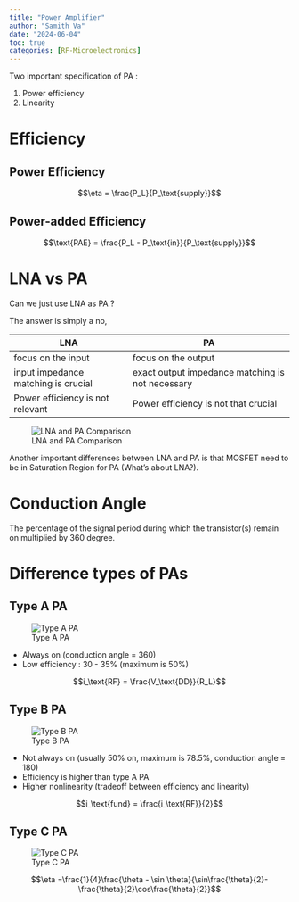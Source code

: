 ```yaml
---
title: "Power Amplifier"
author: "Samith Va"
date: "2024-06-04"
toc: true
categories: [RF-Microelectronics]
---
```


Two important specification of PA : 

1. Power efficiency
2. Linearity

# Efficiency

## Power Efficiency

$$\eta = \frac{P_L}{P_\text{supply}}$$

## Power-added Efficiency

$$\text{PAE} = \frac{P_L - P_\text{in}}{P_\text{supply}}$$

# LNA vs PA 

Can we just use LNA as PA ?

The answer is simply a no,

| LNA                                 | PA                                               |
| ----------------------------------- | ------------------------------------------------ |
| focus on the input                  | focus on the output                              |
| input impedance matching is crucial | exact output impedance matching is not necessary |
| Power efficiency is not relevant    | Power efficiency is not that crucial             |

![LNA and PA Comparison](lna_pa.png)

Another important differences between LNA and PA is that MOSFET need to be in Saturation Region for PA (What's about LNA?).


# Conduction Angle

The percentage of the signal period during which the transistor(s) remain on multiplied by 360 degree. 

# Difference types of PAs
## Type A PA

![Type A PA](pa_type_a.png)

- Always on (conduction angle = 360)
- Low efficiency : 30 - 35% (maximum is 50%)

$$i_\text{RF} = \frac{V_\text{DD}}{R_L}$$

## Type B PA

![Type B PA](pa_type_b.png)

- Not always on (usually 50% on, maximum is 78.5%, conduction angle = 180)
- Efficiency is higher than type A PA
- Higher nonlinearity (tradeoff between efficiency and linearity)

$$i_\text{fund} = \frac{i_\text{RF}}{2}$$

## Type C PA

![Type C PA](pa_type_c.png)

$$\eta =\frac{1}{4}\frac{\theta - \sin \theta}{\sin\frac{\theta}{2}-\frac{\theta}{2}\cos\frac{\theta}{2}}$$